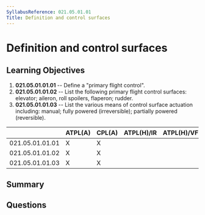 ```yaml
---
SyllabusReference: 021.05.01.01
Title: Definition and control surfaces
---
```


# Definition and control surfaces

## Learning Objectives

1. **021.05.01.01.01** -- Define a "primary flight control".
2. **021.05.01.01.02** -- List the following primary flight control surfaces:
   elevator; aileron, roll spoilers, flaperon; rudder.
3. **021.05.01.01.03** -- List the various means of control surface actuation
   including: manual; fully powered (irreversible); partially powered
   (reversible).

|                 | ATPL(A) | CPL(A) | ATPL(H)/IR | ATPL(H)/VFR | CPL(H) | IR  | CBIR(A) |
| --------------- | ------- | ------ | ---------- | ----------- | ------ | --- | ------- |
| 021.05.01.01.01 | X       | X      |            |             |        |     |         |
| 021.05.01.01.02 | X       | X      |            |             |        |     |         |
| 021.05.01.01.03 | X       | X      |            |             |        |     |         |

## Summary

## Questions
